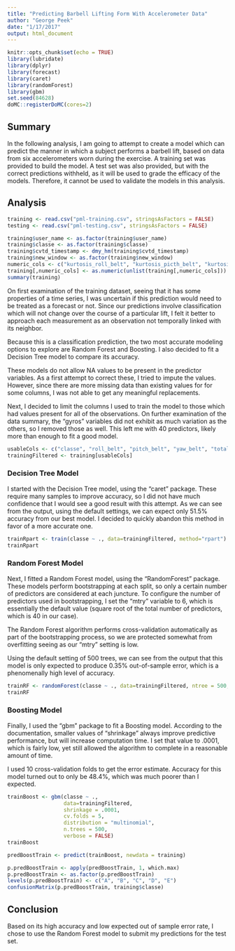 ```yaml
---
title: "Predicting Barbell Lifting Form With Accelerometer Data"
author: "George Peek"
date: "1/17/2017"
output: html_document
---
```


```r
knitr::opts_chunk$set(echo = TRUE)
library(lubridate)
library(dplyr)
library(forecast)
library(caret)
library(randomForest)
library(gbm)
set.seed(84628)
doMC::registerDoMC(cores=2)
```

## Summary
In the following analysis, I am going to attempt to create a model which can predict the manner in which a subject performs a barbell lift, based on data from six accelerometers worn during the exercise. A training set was provided to build the model. A test set was also provided, but with the correct predictions withheld, as it will be used to grade the efficacy of the models. Therefore, it cannot be used to validate the models in this analysis.

## Analysis

``` r
training <- read.csv("pml-training.csv", stringsAsFactors = FALSE)
testing <- read.csv("pml-testing.csv", stringsAsFactors = FALSE)
```

``` r
training$user_name <- as.factor(training$user_name)
training$classe <- as.factor(training$classe)
training$cvtd_timestamp <- dmy_hm(training$cvtd_timestamp)
training$new_window <- as.factor(training$new_window)
numeric_cols <- c("kurtosis_roll_belt", "kurtosis_picth_belt", "kurtosis_yaw_belt", "skewness_roll_belt", "skewness_roll_belt.1", "skewness_yaw_belt", "max_yaw_belt", "min_yaw_belt", "amplitude_yaw_belt", "kurtosis_roll_arm", "kurtosis_picth_arm", "kurtosis_yaw_arm", "skewness_roll_arm", "skewness_pitch_arm", "skewness_yaw_arm", "kurtosis_roll_dumbbell", "kurtosis_picth_dumbbell", "kurtosis_yaw_dumbbell", "skewness_roll_dumbbell", "skewness_pitch_dumbbell", "skewness_yaw_dumbbell", "max_yaw_dumbbell", "min_yaw_dumbbell", "amplitude_yaw_dumbbell", "kurtosis_roll_forearm", "kurtosis_picth_forearm", "kurtosis_yaw_forearm", "skewness_roll_forearm", "skewness_pitch_forearm", "skewness_yaw_forearm", "max_yaw_forearm", "min_yaw_forearm", "amplitude_yaw_forearm")
training[,numeric_cols] <- as.numeric(unlist(training[,numeric_cols]))
summary(training)
```

On first examination of the training dataset, seeing that it has some properties of a time series, I was uncertain if this prediction would need to be treated as a forecast or not. Since our predictions involve classification which will not change over the course of a particular lift, I felt it better to approach each measurement as an observation not temporally linked with its neighbor.

Because this is a classification prediction, the two most accurate modeling options to explore are Random Forest and Boosting. I also decided to fit a Decision Tree model to compare its accuracy. 

These models do not allow NA values to be present in the predictor variables. As a first attempt to correct these, I tried to impute the values. However, since there are more missing data than existing values for for some columns, I was not able to get any meaningful replacements.

Next, I decided to limit the columns I used to train the model to those which had values present for all of the observations. On further examination of the data summary, the "gyros" variables did not exhibit as much variation as the others, so I removed those as well. This left me with 40 predictors, likely more than enough to fit a good model. 

``` r
usableCols <- c("classe", "roll_belt", "pitch_belt", "yaw_belt", "total_accel_belt", "accel_belt_x", "accel_belt_y", "accel_belt_z", "magnet_belt_x", "magnet_belt_y", "magnet_belt_z", "roll_arm", "pitch_arm", "yaw_arm", "total_accel_arm", "accel_arm_x", "accel_arm_y", "accel_arm_z", "magnet_arm_x", "magnet_arm_y", "magnet_arm_z", "roll_dumbbell", "pitch_dumbbell", "yaw_dumbbell", "total_accel_dumbbell", "accel_dumbbell_x", "accel_dumbbell_y", "accel_dumbbell_z", "magnet_dumbbell_x", "magnet_dumbbell_y", "magnet_dumbbell_z", "roll_forearm", "pitch_forearm", "yaw_forearm", "total_accel_forearm", "accel_forearm_x", "accel_forearm_y", "accel_forearm_z", "magnet_forearm_x", "magnet_forearm_y", "magnet_forearm_z")
trainingFiltered <- training[usableCols]
```

### Decision Tree Model

I started with the Decision Tree model, using the "caret" package. These require many samples to improve accuracy, so I did not have much confidence that I would see a good result with this attempt. As we can see from the output, using the default settings, we can expect only 51.5% accuracy from our best model. I decided to quickly abandon this method in favor of a more accurate one.

``` r
trainRpart <- train(classe ~ ., data=trainingFiltered, method="rpart")
trainRpart
```

### Random Forest Model

Next, I fitted a Random Forest model, using the "RandomForest" package. These models perform bootstrapping at each split, so only a certain number of predictors are considered at each juncture. To configure the number of predictors used in bootstrapping, I set the "mtry" variable to 6, which is essentially the default value (square root of the total number of predictors, which is 40 in our case). 

The Random Forest algorithm performs cross-validation automatically as part of the bootstrapping process, so we are protected somewhat from overfitting seeing as our "mtry" setting is low.

Using the default setting of 500 trees, we can see from the output that this model is only expected to produce 0.35% out-of-sample error, which is a phenomenally high level of accuracy. 

``` r
trainRF <- randomForest(classe ~ ., data=trainingFiltered, ntree = 500, mtry = 6)
trainRF
```

### Boosting Model

Finally, I used the "gbm" package to fit a Boosting model. According to the documentation, smaller values of "shrinkage" always improve predictive performance, but will increase computation time. I set that value to .0001, which is fairly low, yet still allowed the algorithm to complete in a reasonable amount of time. 

I used 10 cross-validation folds to get the error estimate. Accuracy for this model turned out to only be 48.4%, which was much poorer than I expected.

``` r
trainBoost <- gbm(classe ~ .,
                  data=trainingFiltered,
                  shrinkage = .0001,
                  cv.folds = 5,
                  distribution = "multinomial",
                  n.trees = 500,
                  verbose = FALSE)
trainBoost

predBoostTrain <- predict(trainBoost, newdata = training)

p.predBoostTrain <- apply(predBoostTrain, 1, which.max)
p.predBoostTrain <- as.factor(p.predBoostTrain)
levels(p.predBoostTrain) <- c("A", "B", "C", "D", "E")
confusionMatrix(p.predBoostTrain, training$classe)
```

## Conclusion
Based on its high accuracy and low expected out of sample error rate, I chose to use the Random Forest model to submit my predictions for the test set.